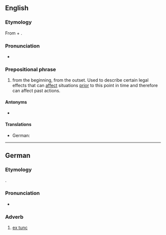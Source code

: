 ==English==

===Etymology===
From {{etyl|la|en}} {{m|la|ex||from}} + {{m|la|tunc||then}}.

===Pronunciation===
* {{IPA|en|/ˌɛks ˈtʌŋk/}}

===Prepositional phrase===
{{en-PP}}

# {{lb|en|legal}} from the beginning, from the outset. Used to describe certain legal effects that can [[affect]] situations [[prior]] to this point in time and therefore can affect past actions.

====Antonyms====
* {{l|en|ex nunc}}

====Translations====
{{trans-top|law: from the beginning, from the outset}}
* German: {{t|de|ex tunc}}
{{trans-mid}}
{{trans-bottom}}

----

==German==

===Etymology===
{{bor+|de|la|[[ex]] [[tunc]]|lit=from then}}.

===Pronunciation===
* {{IPA|de|[ʔɛksˈtʊŋk]}}

===Adverb===
{{de-adv|head=[[ex]] [[tunc]]}}

# {{lb|de|legal}} [[#English|ex tunc]]
#: {{ant|de|ex nunc}}